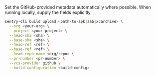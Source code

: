 Set the GitHub-provided metadata automatically where possible. When running locally, supply the fields explicitly.

```bash
sentry-cli build upload <path-to-apk|aab|xcarchive> \
  --org <your-org> \
  --project <your-project> \
  --head-sha <sha> \
  --base-sha <sha> \
  --head-ref <ref> \
  --base-ref <ref> \
  --head-repo-name <org/repo> \
  --pr-number <pr-number> \
  --vcs-provider github \
  --build-configuration <build-config>
```

